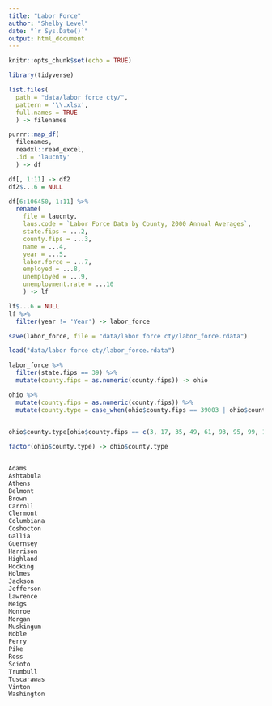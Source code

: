 ```yaml
---
title: "Labor Force"
author: "Shelby Level"
date: "`r Sys.Date()`"
output: html_document
---
```


```r
knitr::opts_chunk$set(echo = TRUE)
```

```r
library(tidyverse)

list.files(
  path = "data/labor force cty/",
  pattern = '\\.xlsx', 
  full.names = TRUE
  ) -> filenames 

purrr::map_df(
  filenames, 
  readxl::read_excel, 
  .id = 'laucnty'
  ) -> df

df[, 1:11] -> df2
df2$...6 = NULL 

df[6:106450, 1:11] %>%
  rename(
    file = laucnty, 
    laus.code = `Labor Force Data by County, 2000 Annual Averages`,
    state.fips = ...2, 
    county.fips = ...3,
    name = ...4,
    year = ...5,
    labor.force = ...7,
    employed = ...8,
    unemployed = ...9,
    unemployment.rate = ...10
    ) -> lf

lf$...6 = NULL
lf %>%
  filter(year != 'Year') -> labor_force

save(labor_force, file = "data/labor force cty/labor_force.rdata")
```

```r
load("data/labor force cty/labor_force.rdata")

labor_force %>% 
  filter(state.fips == 39) %>%
  mutate(county.fips = as.numeric(county.fips)) -> ohio

ohio %>%
  mutate(county.fips = as.numeric(county.fips)) %>%
  mutate(county.type = case_when(ohio$county.fips == 39003 | ohio$county.fips == 39003 | ohio$county.fips == 39017 | ohio$county.fips == 39035 | ohio$county.fips == 39049 | ohio$county.fips == 39061 | ohio$county.fips == 39093 | ohio$county.fips == 39095 | ohio$county.fips == 39099 | ohio$county.fips == 39113 | ohio$county.fips == 39139 | ohio$county.fips == 39151 | ohio$county.fips == 39153 ~ "Metropolitan") -> ohio
         

ohio$county.type[ohio$county.fips == c(3, 17, 35, 49, 61, 93, 95, 99, 113, 1, 151, 153)] = "Metropolitan" 

factor(ohio$county.type) -> ohio$county.type


Adams
Ashtabula
Athens
Belmont
Brown
Carroll
Clermont
Columbiana
Coshocton
Gallia
Guernsey
Harrison
Highland
Hocking
Holmes
Jackson
Jefferson
Lawrence
Meigs
Monroe
Morgan
Muskingum
Noble
Perry
Pike
Ross
Scioto
Trumbull
Tuscarawas
Vinton
Washington

```

